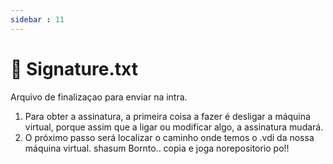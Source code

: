 ```yaml
---
sidebar : 11
---
```


# 📝 Signature.txt 

Arquivo de finalizaçao para enviar na intra.

1. Para obter a assinatura, a primeira coisa a fazer é desligar a máquina virtual, porque assim que a ligar ou modificar algo, a assinatura mudará.
2. O próximo passo será localizar o caminho onde temos o .vdi da nossa máquina virtual.
shasum Bornto..
copia e joga norepositorio po!!
